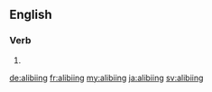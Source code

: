 ==English==

===Verb===
{{head|en}}

# {{present participle of|alibi}}

[[de:alibiing]]
[[fr:alibiing]]
[[my:alibiing]]
[[ja:alibiing]]
[[sv:alibiing]]